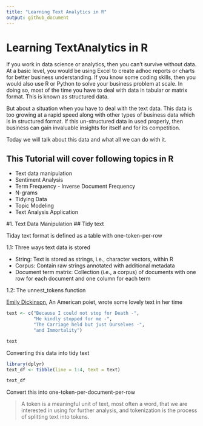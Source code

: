 ```yaml
---
title: "Learning Text Analytics in R"
output: github_document
---
```



# Learning TextAnalytics in R

If you work in data science or analytics, then you can't survive without data. At a basic level, you would be using Excel to create adhoc reports or charts for better business understanding. If you know some coding skills, then you would  also use R or Python to solve your business problem at scale. In doing so, most of the time you have to deal with data in tabular or matrix format. This is known as structured data.

But about a situation when you have to deal with the text data. This data is too growing at a rapid speed along with other types of business data which is in structured format. If this un-structured data in used properly, then business can gain invaluable insights for itself and for its competition.  

Today we will talk about this data and what all we can do with it. 

## This Tutorial will cover following topics in R 


- Text data manipulation
- Sentiment Analysis
- Term Frequency - Inverse Document Frequency
- N-grams
- Tidying Data
- Topic Modeling
- Text Analysis Application


#1. Text Data Manipulation
## Tidy text 

Tiday text format is defined as a table with one-token-per-row

1.1:  Three ways text data is stored 

- String: Text is stored as strings, i.e., character vectors, within R
- Corpus: Contain raw strings annotated with additional metadata 
- Document term matrix: Collection (i.e., a corpus) of documents with one row for each document and one column for each term

1.2: The unnest_tokens function

[Emily Dickinson](https://en.wikipedia.org/wiki/Emily_Dickinson), An American poiet, wrote some lovely text in her time


```r
text <- c("Because I could not stop for Death -",
          "He kindly stopped for me -",
          "The Carriage held but just Ourselves -",
          "and Immortality")

text
```

Converting this data into tidy text

```r
library(dplyr)
text_df <- tibble(line = 1:4, text = text)

text_df

```

Convert this into one-token-per-document-per-row

> A token is a meaningful unit of text, most often a word, that we are interested in using for further analysis, and tokenization is the process of splitting text into tokens.





















